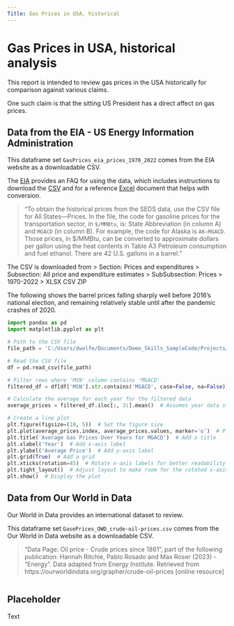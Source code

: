 ```yaml
---
Title: Gas Prices in USA, historical
---
```



# Gas Prices in USA, historical analysis

This report is intended to review gas prices in the USA historically for comparison against various claims. 

One such claim is that the sitting US President has a direct affect on gas prices.

## Data from the EIA - US Energy Information Administration

This dataframe set `GasPrices_eia_prices_1970_2022` comes from the EIA website as a downloadable CSV. 

The [EIA][1] provides an FAQ for using the data, which includes instructions to download the [CSV][2] and for a reference [Excel][3] document that helps with conversion. 

[1]: https://www.eia.gov/TOOLS/FAQS/faq.php?id=26&t=10
[2]: https://www.eia.gov/state/seds/seds-data-complete.php?sid=US#CompleteDataFile
[3]: https://www.eia.gov/totalenergy/data/monthly/index.php#appendices

> "To obtain the historical prices from the SEDS data, use the CSV file for All States—Prices. In the file, the code for gasoline prices for the transportation sector, in `$/MMBtu`, is: State Abbreviation (in column A) and `MGACD` (in column B). For example, the code for Alaska is `AK—MGACD`. Those prices, in $/MMBtu, can be converted to approximate dollars per gallon using the heat contents in Table A3 Petroleum consumption and fuel ethanol. There are 42 U.S. gallons in a barrel."

The CSV is downloaded from 
> Section: Prices and expenditures > Subsection: All price and expenditure estimates >    SubSubsection: Prices > 1970-2022 > XLSX CSV ZIP

The following shows the barrel prices falling sharply well before 2016's national election, and remaining relatively stable until after the pandemic crashes of 2020.

```python

import pandas as pd
import matplotlib.pyplot as plt

# Path to the CSV file
file_path = 'C:/Users/dwolfe/Documents/Demo_Skills_SampleCode/Projects/National_Market_Markers/_dataframes/GasPrices_eia_prices_1970_2022.csv'

# Read the CSV file
df = pd.read_csv(file_path)

# Filter rows where 'MSN' column contains 'MGACD'
filtered_df = df[df['MSN'].str.contains('MGACD', case=False, na=False)]

# Calculate the average for each year for the filtered data
average_prices = filtered_df.iloc[:, 3:].mean()  # Assumes year data starts at the 4th column

# Create a line plot
plt.figure(figsize=(10, 5))  # Set the figure size
plt.plot(average_prices.index, average_prices.values, marker='o')  # Plot the average prices
plt.title('Average Gas Prices Over Years for MGACD')  # Add a title
plt.xlabel('Year')  # Add x-axis label
plt.ylabel('Average Price')  # Add y-axis label
plt.grid(True)  # Add a grid
plt.xticks(rotation=45)  # Rotate x-axis labels for better readability
plt.tight_layout()  # Adjust layout to make room for the rotated x-axis labels
plt.show()  # Display the plot

```



## Data from Our World in Data

Our World in Data provides an international dataset to review. 

This dataframe set `GasePrices_OWD_crude-oil-prices.csv` comes from the Our World in Data website as a downloadable CSV. 

> “Data Page: Oil price - Crude prices since 1861”, part of the following publication: Hannah Ritchie, Pablo Rosado and Max Roser (2023) - “Energy”. Data adapted from Energy Institute. Retrieved from https://ourworldindata.org/grapher/crude-oil-prices [online resource]


```python



```



## Placeholder

Text

```python



```